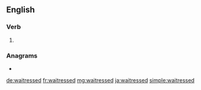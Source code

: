 ==English==

===Verb===
{{head|en|verb form}}

# {{en-past of|waitress}}

===Anagrams===
* {{l|en|watersides}}

[[de:waitressed]]
[[fr:waitressed]]
[[mg:waitressed]]
[[ja:waitressed]]
[[simple:waitressed]]